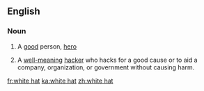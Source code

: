 ==English==

===Noun===
{{en-noun|head=[[white]] [[hat]]}}

# {{idiomatic}} A [[good]] person, [[hero]]
# {{computing|slang}} A [[well-meaning]] [[hacker]] who hacks for a good cause or to aid a company, organization, or government without causing harm.

[[fr:white hat]]
[[ka:white hat]]
[[zh:white hat]]